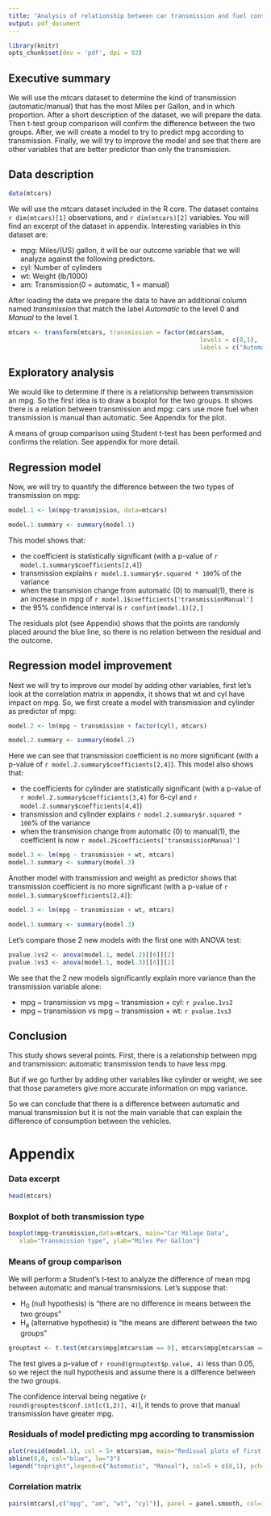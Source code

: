 ```yaml
---
title: "Analysis of relationship between car transmission and fuel consumption"
output: pdf_document
---
```

```r
library(knitr)
opts_chunk$set(dev = 'pdf', dpi = 92)
```
## Executive summary

We will use the mtcars dataset to determine the kind of transmission (automatic/manual)
that has the most Miles per Gallon, and in which proportion. After a short description of the dataset, we will prepare the data. Then t-test group comparison will confirm the difference between the two groups.
After, we will create a model to try to predict mpg according to transmission. Finally, we will try to improve the model and see that there are other variables that are better predictor than only the transmission.

## Data description

```r
data(mtcars)
```
We will use the mtcars dataset included in the R core. The dataset contains `r dim(mtcars)[1]` observations, and `r dim(mtcars)[2]` variables. You will find an excerpt of the dataset in appendix. Interesting variables in this dataset are:

* mpg: Miles/(US) gallon, it will be our outcome variable that we will analyze against the following predictors.
* cyl: Number of cylinders
* wt: Weight (lb/1000)
* am: Transmission(0 = automatic, 1 = manual)

After loading the data we prepare the data to have an additional column named _transmission_ that match the label _Automatic_ to the level 0 and _Manual_ to the level 1.
```r
mtcars <- transform(mtcars, transmission = factor(mtcars$am,
                                                     levels = c(0,1),
                                                     labels = c("Automatic", "Manual")))
```

## Exploratory analysis

We would like to determine if there is a relationship between transmission an mpg. So the first idea is to draw a boxplot for the two groups. It shows there is a relation between transmission and mpg: cars use more fuel when
transmission is manual than automatic. See Appendix for the plot.

A means of group comparison using Student t-test has been performed and confirms the relation. See appendix for more detail.

## Regression model

Now, we will try to quantify the difference between the two types of transmission on mpg:

```r
model.1 <- lm(mpg~transmission, data=mtcars)
```

```r
model.1.summary <- summary(model.1)
```

This model shows that:

* the coefficient is statistically significant (with a p-value of `r model.1.summary$coefficients[2,4]`)
* transmission explains `r model.1.summary$r.squared * 100`% of the variance
* when the transmision change from automatic (0) to manual(1), there is an increase in mpg of
`r model.1$coefficients['transmissionManual']`
* the 95% confidence interval is `r confint(model.1)[2,]`

The residuals plot (see Appendix) shows that the points are randomly placed around the blue line, so there is no relation between the residual and the outcome.

## Regression model improvement

Next we will try to improve our model by adding other variables, first let's look at the correlation matrix in appendix, it shows that wt and cyl have impact on mpg. So, we first create a model with transmission and cylinder as predictor of mpg:

```r
model.2 <- lm(mpg ~ transmission + factor(cyl), mtcars)
```
```r
model.2.summary <- summary(model.2)
```

Here we can see that transmission coefficient is no more significant (with a p-value of `r model.2.summary$coefficients[2,4]`). This model also shows that:

* the coefficients for cylinder are statistically significant (with a p-value of `r model.2.summary$coefficients[3,4]` for 6-cyl and `r model.2.summary$coefficients[4,4]`)
* transmission and cylinder explains `r model.2.summary$r.squared * 100`% of the variance
* when the transmision change from automatic (0) to manual(1), the coefficient is now
`r model.2$coefficients['transmissionManual']`

```r
model.3 <- lm(mpg ~ transmission + wt, mtcars)
model.3.summary <- summary(model.3)
```
Another model with transmission and weight as predictor shows that transmission coefficient is no more significant (with a p-value of `r model.3.summary$coefficients[2,4]`):
```r
model.3 <- lm(mpg ~ transmission + wt, mtcars)
```
```r
model.3.summary <- summary(model.3)
```

Let's compare those 2 new models with the first one with ANOVA test:
```r
pvalue.1vs2 <- anova(model.1, model.2)[[6]][2]
pvalue.1vs3 <- anova(model.1, model.3)[[6]][2]
```
We see that the 2 new models significantly explain more variance than the transmission variable alone:

* mpg ~ transmission vs mpg ~ transmission + cyl: `r pvalue.1vs2`
* mpg ~ transmission vs mpg ~ transmission + wt: `r pvalue.1vs3`

## Conclusion

This study shows several points. First, there is a relationship between mpg and transmission: automatic transmission tends to have less mpg.

But if we go further by adding other variables like cylinder or weight, we see that those parameters give more accurate information on mpg variance.

So we can conclude that there is a difference between automatic and manual transmission but it is not the main variable that can explain the difference of consumption between the vehicles.

# Appendix

### Data excerpt

```r
head(mtcars)
```

### Boxplot of both transmission type
```r
boxplot(mpg~transmission,data=mtcars, main="Car Milage Data",
   xlab="Transmission type", ylab="Miles Per Gallon") 
```

### Means of group comparison

We will perform a Student's t-test to analyze the difference of mean mpg between automatic and manual transmissions. Let's suppose that:

* H<sub>0</sub> (null hypothesis) is "there are no difference in means between the two groups"
* H<sub>a</sub> (alternative hypothesis) is "the means are different between the two groups"

```r
grouptest <- t.test(mtcars$mpg[mtcars$am == 0], mtcars$mpg[mtcars$am == 1])
```

The test gives a p-value of `r round(grouptest$p.value, 4)` less than 0.05, so we reject the null hypothesis and assume there is a difference between the two groups.

The confidence interval being negative (`r round(grouptest$conf.int[c(1,2)], 4)`), it tends to prove that manual transmission have greater mpg.

### Residuals of model predicting mpg according to transmission

```r
plot(resid(model.1), col = 5+ mtcars$am, main="Redisual plots of first model")
abline(0,0, col="blue", lw="3")
legend("topright",legend=c("Automatic", "Manual"), col=5 + c(0,1), pch=1)
```


### Correlation matrix

```r
pairs(mtcars[,c("mpg", "am", "wt", "cyl")], panel = panel.smooth, col=3+mtcars$am)
```



